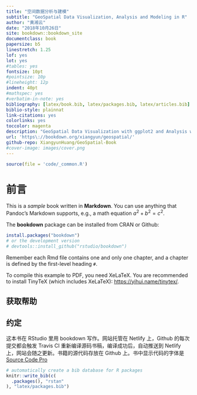 ```yaml
--- 
title: "空间数据分析与建模"
subtitle: "GeoSpatial Data Visualization, Analysis and Modeling in R"
author: "黄湘云"
date: "2018年10月26日"
site: bookdown::bookdown_site
documentclass: book
papersize: b5
linestretch: 1.25
lof: yes
lot: yes
#tables: yes
fontsize: 10pt
#pointsize: 10p
#lineheight: 12p
indent: 40pt
#mathspec: yes
#verbatim-in-note: yes
bibliography: [latex/book.bib, latex/packages.bib, latex/articles.bib]
biblio-style: plainnat
link-citations: yes
colorlinks: yes
toccolor: magenta
description: "GeoSpatial Data Visualization with ggplot2 and Analysis with rstan in R."
url: 'https\://bookdown.org/xiangyun/geospatial/'
github-repo: XiangyunHuang/GeoSpatial-Book
#cover-image: images/cover.png
---
```



```r
source(file = 'code/_common.R')
```

\mainmatter

# 前言 {#preface .unnumbered}
\chaptermark{前言}
\index{TinyTeX}

This is a _sample_ book written in **Markdown**. You can use anything that Pandoc's Markdown supports, e.g., a math equation $a^2 + b^2 = c^2$.

The **bookdown** package can be installed from CRAN or Github:

```r
install.packages("bookdown")
# or the development version
# devtools::install_github("rstudio/bookdown")
```

Remember each Rmd file contains one and only one chapter, and a chapter is defined by the first-level heading `#`.

To compile this example to PDF, you need XeLaTeX. You are recommended to install TinyTeX (which includes XeLaTeX): <https://yihui.name/tinytex/>.

## 获取帮助 {#Getting-Help-with-R}



## 约定 {#colophon}
\index{Pandoc}

这本书在 RStudio 里用 bookdown 写作。网站托管在 Netlify 上，Github 的每次提交都会触发 Travis CI 重新编译源码书稿，编译成功后，自动推送到 Netlify 上，网站会随之更新。书籍的源代码存放在 Github 上。书中显示代码的字体是 [Source Code Pro](https://github.com/silkeh/latex-sourcecodepro) 

```r
# automatically create a bib database for R packages
knitr::write_bib(c(
  .packages(), "rstan"
), "latex/packages.bib")
```

